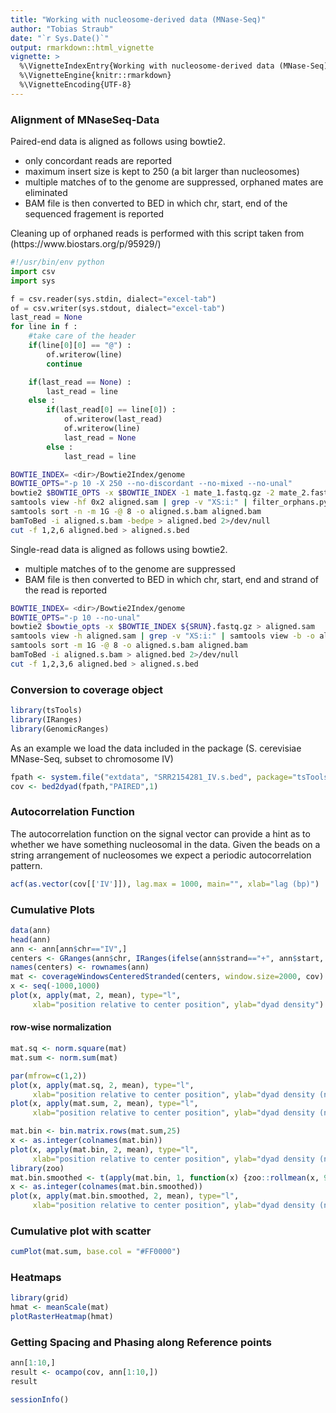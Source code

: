 ```yaml
---
title: "Working with nucleosome-derived data (MNase-Seq)"
author: "Tobias Straub"
date: "`r Sys.Date()`"
output: rmarkdown::html_vignette
vignette: >
  %\VignetteIndexEntry{Working with nucleosome-derived data (MNase-Seq)}
  %\VignetteEngine{knitr::rmarkdown}
  %\VignetteEncoding{UTF-8}
---
```


### Alignment of MNaseSeq-Data

Paired-end data is aligned as follows using bowtie2.

- only concordant reads are reported
- maximum insert size is kept to 250 (a bit larger than nucleosomes)
- multiple matches of to the genome are suppressed, orphaned mates are eliminated
- BAM file is then converted to BED in which chr, start, end of the sequenced fragement is reported

Cleaning up of orphaned reads is performed with this script taken from (https://www.biostars.org/p/95929/)
```python
#!/usr/bin/env python
import csv
import sys

f = csv.reader(sys.stdin, dialect="excel-tab")
of = csv.writer(sys.stdout, dialect="excel-tab")
last_read = None
for line in f :
    #take care of the header
    if(line[0][0] == "@") :
        of.writerow(line)
        continue

    if(last_read == None) : 
        last_read = line
    else :
        if(last_read[0] == line[0]) :
            of.writerow(last_read)
            of.writerow(line)
            last_read = None
        else :
            last_read = line

```

```bash
BOWTIE_INDEX= <dir>/Bowtie2Index/genome
BOWTIE_OPTS="-p 10 -X 250 --no-discordant --no-mixed --no-unal"
bowtie2 $BOWTIE_OPTS -x $BOWTIE_INDEX -1 mate_1.fastq.gz -2 mate_2.fastq.gz > aligned.sam
samtools view -hf 0x2 aligned.sam | grep -v "XS:i:" | filter_orphans.py | samtools view -b -o aligned.bam
samtools sort -n -m 1G -@ 8 -o aligned.s.bam aligned.bam
bamToBed -i aligned.s.bam -bedpe > aligned.bed 2>/dev/null
cut -f 1,2,6 aligned.bed > aligned.s.bed
```

Single-read data is aligned as follows using bowtie2.

- multiple matches of to the genome are suppressed
- BAM file is then converted to BED in which chr, start, end and strand of the read is reported

```bash
BOWTIE_INDEX= <dir>/Bowtie2Index/genome
BOWTIE_OPTS="-p 10 --no-unal"
bowtie2 $bowtie_opts -x $BOWTIE_INDEX ${SRUN}.fastq.gz > aligned.sam
samtools view -h aligned.sam | grep -v "XS:i:" | samtools view -b -o aligned.bam
samtools sort -m 1G -@ 8 -o aligned.s.bam aligned.bam
bamToBed -i aligned.s.bam > aligned.bed 2>/dev/null
cut -f 1,2,3,6 aligned.bed > aligned.s.bed
```

### Conversion to coverage object

```r
library(tsTools)
library(IRanges)
library(GenomicRanges)
```

As an example we load the data included in the package (S. cerevisiae MNase-Seq, subset to chromosome IV)

```r
fpath <- system.file("extdata", "SRR2154281_IV.s.bed", package="tsTools")
cov <- bed2dyad(fpath,"PAIRED",1)

```

### Autocorrelation Function 

The autocorrelation function on the signal vector can provide a hint as to whether we have something nucleosomal in the data. Given the beads on a string arrangement of nucleosomes we expect a periodic autocorrelation pattern. 

```r

acf(as.vector(cov[['IV']]), lag.max = 1000, main="", xlab="lag (bp)")

```


### Cumulative Plots

```r
data(ann)
head(ann)
ann <- ann[ann$chr=="IV",]
centers <- GRanges(ann$chr, IRanges(ifelse(ann$strand=="+", ann$start, ann$end)), strand=ann$strand)
names(centers) <- rownames(ann)
mat <- coverageWindowsCenteredStranded(centers, window.size=2000, cov)
x <- seq(-1000,1000)
plot(x, apply(mat, 2, mean), type="l", 
     xlab="position relative to center position", ylab="dyad density")
```

#### row-wise normalization

```r
mat.sq <- norm.square(mat)
mat.sum <- norm.sum(mat)

par(mfrow=c(1,2))
plot(x, apply(mat.sq, 2, mean), type="l", 
     xlab="position relative to center position", ylab="dyad density (normalized)", main="sum of squares normalization")
plot(x, apply(mat.sum, 2, mean), type="l", 
     xlab="position relative to center position", ylab="dyad density (normalized)", main="sum of row normalization")
```

```r
mat.bin <- bin.matrix.rows(mat.sum,25)
x <- as.integer(colnames(mat.bin))
plot(x, apply(mat.bin, 2, mean), type="l", 
     xlab="position relative to center position", ylab="dyad density (normalized)", main="binned")
library(zoo)
mat.bin.smoothed <- t(apply(mat.bin, 1, function(x) {zoo::rollmean(x, 9)}))
x <- as.integer(colnames(mat.bin.smoothed))
plot(x, apply(mat.bin.smoothed, 2, mean), type="l", 
     xlab="position relative to center position", ylab="dyad density (normalized)", main="binned & smoothed")

```

### Cumulative plot with scatter

```r
cumPlot(mat.sum, base.col = "#FF0000")

```

### Heatmaps

```r
library(grid)
hmat <- meanScale(mat)
plotRasterHeatmap(hmat)
```

### Getting Spacing and Phasing along Reference points

```r
ann[1:10,]
result <- ocampo(cov, ann[1:10,])
result

```

```r
sessionInfo()
```

